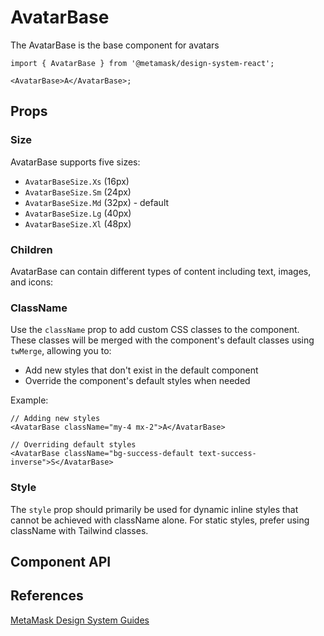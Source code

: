 

# AvatarBase

The AvatarBase is the base component for avatars

```tsx
import { AvatarBase } from '@metamask/design-system-react';

<AvatarBase>A</AvatarBase>;
```

<Canvas of={AvatarBaseStories.Default} />

## Props

### Size

AvatarBase supports five sizes:

- `AvatarBaseSize.Xs` (16px)
- `AvatarBaseSize.Sm` (24px)
- `AvatarBaseSize.Md` (32px) - default
- `AvatarBaseSize.Lg` (40px)
- `AvatarBaseSize.Xl` (48px)

<Canvas of={AvatarBaseStories.Size} />

### Children

AvatarBase can contain different types of content including text, images, and icons:

<Canvas of={AvatarBaseStories.Children} />

### ClassName

Use the `className` prop to add custom CSS classes to the component. These classes will be merged with the component's default classes using `twMerge`, allowing you to:

- Add new styles that don't exist in the default component
- Override the component's default styles when needed

<Canvas of={AvatarBaseStories.ClassName} />

Example:

```tsx
// Adding new styles
<AvatarBase className="my-4 mx-2">A</AvatarBase>

// Overriding default styles
<AvatarBase className="bg-success-default text-success-inverse">S</AvatarBase>
```

### Style

The `style` prop should primarily be used for dynamic inline styles that cannot be achieved with className alone. For static styles, prefer using className with Tailwind classes.

## Component API

<Controls of={AvatarBaseStories.Default} />

## References

[MetaMask Design System Guides](https://www.notion.so/MetaMask-Design-System-Guides-Design-f86ecc914d6b4eb6873a122b83c12940)
